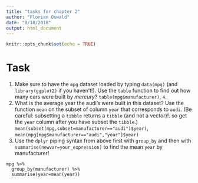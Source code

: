```yaml
---
title: "tasks for chapter 2"
author: "Florian Oswald"
date: "8/18/2018"
output: html_document
---
```


```r
knitr::opts_chunk$set(echo = TRUE)
```

# Task 


1. Make sure to have the `mpg` dataset loaded by typing `data(mpg)` (and `library(ggplot2)` if you haven't!). Use the `table` function to find out how many cars were built by *mercury*? `table(mpg$manufacturer)`, `4`.
1. What is the average year the audi's were built in this dataset? Use the function `mean` on the subset of column `year` that corresponds to `audi`. (Be careful: subsetting a `tibble` returns a `tibble` (and not a vector)!. so get the `year` column after you have subset the `tibble`.) `mean(subset(mpg,subset=manufacturer=="audi")$year)`, `mean(mpg[mpg$manufacturer=="audi","year"]$year)`
1. Use the `dplyr` piping syntax from above first with `group_by` and then with `summarise(newvar=your_expression)` to find the mean `year` by manufacturer!
```
mpg %>%
  group_by(manufacturer) %>%
  summarise(year=mean(year))
```

